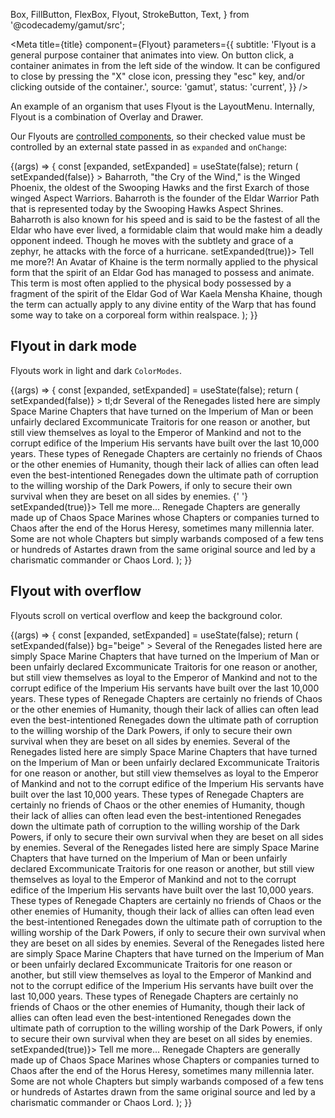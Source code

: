   Box,
  FillButton,
  FlexBox,
  Flyout,
  StrokeButton,
  Text,
} from '@codecademy/gamut/src';


<Meta
  title={title}
  component={Flyout}
  parameters={{
    subtitle:
      'Flyout is a general purpose container that animates into view. On button click, a container animates in from the left side of the window. It can be configured to close by pressing the "X" close icon, pressing they "esc" key, and/or clicking outside of the container.',
    source: 'gamut',
    status: 'current',
  }}
/>

An example of an organism that uses Flyout is the <LinkTo id="organisms-layoutmenu--layout-menu">LayoutMenu</LinkTo>.
Internally, Flyout is a combination of <LinkTo id="molecules-modals-overlay--overlay">Overlay</LinkTo> and <LinkTo id="atoms-drawer--drawer">Drawer</LinkTo>.

Our Flyouts are [controlled components](https://reactjs.org/docs/forms.html#controlled-components), so their checked value must be controlled by an external state passed in as `expanded` and `onChange`:

<Canvas>
  <Story name="Flyout">
    {(args) => {
      const [expanded, setExpanded] = useState(false);
      return (
        <Box height="20rem">
          <Flyout
            {...args}
            expanded={expanded}
            title="About Baharroth"
            onClose={() => setExpanded(false)}
          >
            <Box textColor="text" m={16}>
              Baharroth, &quot;the Cry of the Wind,&quot; is the Winged Phoenix,
              the oldest of the Swooping Hawks and the first Exarch of those
              winged Aspect Warriors. Baharroth is the founder of the Eldar
              Warrior Path that is represented today by the Swooping Hawks
              Aspect Shrines. Baharroth is also known for his speed and is said
              to be the fastest of all the Eldar who have ever lived, a
              formidable claim that would make him a deadly opponent indeed.
              Though he moves with the subtlety and grace of a zephyr, he
              attacks with the force of a hurricane.
            </Box>
          </Flyout>
          <StrokeButton onClick={() => setExpanded(true)}>
            Tell me more?!
          </StrokeButton>
          <FlexBox>
            An Avatar of Khaine is the term normally applied to the physical
            form that the spirit of an Eldar God has managed to possess and
            animate. This term is most often applied to the physical body
            possessed by a fragment of the spirit of the Eldar God of War Kaela
            Mensha Khaine, though the term can actually apply to any divine
            entity of the Warp that has found some way to take on a corporeal
            form within realspace.
          </FlexBox>
        </Box>
      );
    }}
  </Story>
</Canvas>

<Props story="Flyout" />

## Flyout in dark mode

Flyouts work in light and dark `ColorModes`.

<Canvas>
  <Story name="Flyout in dark mode">
    {(args) => {
      const [expanded, setExpanded] = useState(false);
      return (
        <Background bg="black">
          <Box height="20rem" p={12}>
            <Flyout
              {...args}
              expanded={expanded}
              title="Traitor Legions, Renegade Space Marine Chapters"
              onClose={() => setExpanded(false)}
            >
              <Box bg="background" textColor="text" m={16}>
                <Text as="h3" mb={4} variant="title-xs">
                  tl;dr
                </Text>
                <Text mb={4}>
                  Several of the Renegades listed here are simply Space Marine
                  Chapters that have turned on the Imperium of Man or been
                  unfairly declared Excommunicate Traitoris for one reason or
                  another, but still view themselves as loyal to the Emperor of
                  Mankind and not to the corrupt edifice of the Imperium His
                  servants have built over the last 10,000 years.
                </Text>
                <Text fontStyle="italic" color="text-disabled">
                  These types of Renegade Chapters are certainly no friends of
                  Chaos or the other enemies of Humanity, though their lack of
                  allies can often lead even the best-intentioned Renegades down
                  the ultimate path of corruption to the willing worship of the
                  Dark Powers, if only to secure their own survival when they
                  are beset on all sides by enemies.
                </Text>
              </Box>{' '}
            </Flyout>
            <FillButton size="small" onClick={() => setExpanded(true)}>
              Tell me more...
            </FillButton>
            <FlexBox mt={16}>
              Renegade Chapters are generally made up of Chaos Space Marines
              whose Chapters or companies turned to Chaos after the end of the
              Horus Heresy, sometimes many millennia later. Some are not whole
              Chapters but simply warbands composed of a few tens or hundreds of
              Astartes drawn from the same original source and led by a
              charismatic commander or Chaos Lord.
            </FlexBox>
          </Box>
        </Background>
      );
    }}
  </Story>
</Canvas>

## Flyout with overflow

Flyouts scroll on vertical overflow and keep the background color.

<Canvas>
  <Story name="Flyout with overflow">
    {(args) => {
      const [expanded, setExpanded] = useState(false);
      return (
        <Box height="20rem" p={12}>
          <Flyout
            {...args}
            expanded={expanded}
            title="Traitor Legions, Renegade Space Marine Chapters"
            onClose={() => setExpanded(false)}
            bg="beige"
          >
            <Box textColor="text" m={16}>
              Several of the Renegades listed here are simply Space Marine
              Chapters that have turned on the Imperium of Man or been unfairly
              declared Excommunicate Traitoris for one reason or another, but
              still view themselves as loyal to the Emperor of Mankind and not
              to the corrupt edifice of the Imperium His servants have built
              over the last 10,000 years. These types of Renegade Chapters are
              certainly no friends of Chaos or the other enemies of Humanity,
              though their lack of allies can often lead even the
              best-intentioned Renegades down the ultimate path of corruption to
              the willing worship of the Dark Powers, if only to secure their
              own survival when they are beset on all sides by enemies. Several
              of the Renegades listed here are simply Space Marine Chapters that
              have turned on the Imperium of Man or been unfairly declared
              Excommunicate Traitoris for one reason or another, but still view
              themselves as loyal to the Emperor of Mankind and not to the
              corrupt edifice of the Imperium His servants have built over the
              last 10,000 years. These types of Renegade Chapters are certainly
              no friends of Chaos or the other enemies of Humanity, though their
              lack of allies can often lead even the best-intentioned Renegades
              down the ultimate path of corruption to the willing worship of the
              Dark Powers, if only to secure their own survival when they are
              beset on all sides by enemies. Several of the Renegades listed
              here are simply Space Marine Chapters that have turned on the
              Imperium of Man or been unfairly declared Excommunicate Traitoris
              for one reason or another, but still view themselves as loyal to
              the Emperor of Mankind and not to the corrupt edifice of the
              Imperium His servants have built over the last 10,000 years. These
              types of Renegade Chapters are certainly no friends of Chaos or
              the other enemies of Humanity, though their lack of allies can
              often lead even the best-intentioned Renegades down the ultimate
              path of corruption to the willing worship of the Dark Powers, if
              only to secure their own survival when they are beset on all sides
              by enemies. Several of the Renegades listed here are simply Space
              Marine Chapters that have turned on the Imperium of Man or been
              unfairly declared Excommunicate Traitoris for one reason or
              another, but still view themselves as loyal to the Emperor of
              Mankind and not to the corrupt edifice of the Imperium His
              servants have built over the last 10,000 years. These types of
              Renegade Chapters are certainly no friends of Chaos or the other
              enemies of Humanity, though their lack of allies can often lead
              even the best-intentioned Renegades down the ultimate path of
              corruption to the willing worship of the Dark Powers, if only to
              secure their own survival when they are beset on all sides by
              enemies.
            </Box>
          </Flyout>
          <FillButton size="small" onClick={() => setExpanded(true)}>
            Tell me more...
          </FillButton>
          <FlexBox mt={16}>
            Renegade Chapters are generally made up of Chaos Space Marines whose
            Chapters or companies turned to Chaos after the end of the Horus
            Heresy, sometimes many millennia later. Some are not whole Chapters
            but simply warbands composed of a few tens or hundreds of Astartes
            drawn from the same original source and led by a charismatic
            commander or Chaos Lord.
          </FlexBox>
        </Box>
      );
    }}
  </Story>
</Canvas>
